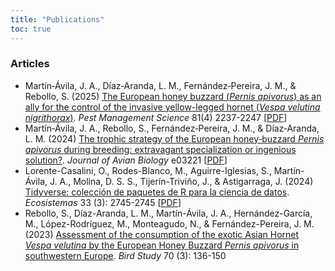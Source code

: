 ```yaml
---
title: "Publications"
toc: true
---
```


### Articles
-   Martín‐Ávila, J. A., Díaz‐Aranda, L. M., Fernández‐Pereira, J. M., & Rebollo, S. (2025) [The European honey buzzard (*Pernis apivorus*) as an ally for the control of the invasive yellow-legged hornet (*Vespa velutina nigrithorax*)](https://doi.org/10.1002/ps.8622). *Pest Management Science* 81(4) 2237-2247 \[[PDF](https://scijournals.onlinelibrary.wiley.com/doi/epdf/10.1002/ps.8622)\]
-   Martín‐Ávila, J. A., Rebollo, S., Fernández‐Pereira, J. M., & Díaz‐Aranda, L. M. (2024) [The trophic strategy of the European honey‐buzzard *Pernis apivorus* during breeding: extravagant specialization or ingenious solution?](https://doi.org/10.1111/jav.03221). *Journal of Avian Biology* e03221 \[[PDF](https://nsojournals.onlinelibrary.wiley.com/doi/pdf/10.1111/jav.03221)\]
-   Lorente-Casalini, O., Rodes-Blanco, M., Aguirre-Iglesias, S., Martín-Ávila, J. A., Molina, D. S. S., Tijerín-Triviño, J., & Astigarraga, J. (2024) [Tidyverse: colección de paquetes de R para la ciencia de datos](https://doi.org/10.7818/ECOS.2745). *Ecosistemas* 33 (3): 2745-2745 \[[PDF](https://www.revistaecosistemas.net/index.php/ecosistemas/article/view/2745/1832)\]
-   Rebollo, S., Díaz-Aranda, L. M., Martín-Ávila, J. A., Hernández-García, M., López-Rodríguez, M., Monteagudo, N., & Fernández-Pereira, J. M. (2023) [Assessment of the consumption of the exotic Asian Hornet *Vespa velutina* by the European Honey Buzzard *Pernis apivorus* in southwestern Europe](https://doi.org/10.1080/00063657.2023.2244258). *Bird Study* 70 (3): 136-150

